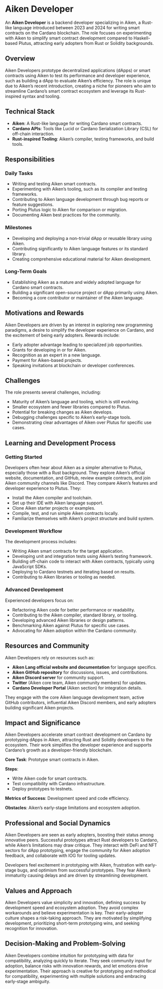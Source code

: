# Aiken Developer

An **Aiken Developer** is a backend developer specializing in Aiken, a Rust-like language introduced between 2023 and 2024 for writing smart contracts on the Cardano blockchain. The role focuses on experimenting with Aiken to simplify smart contract development compared to Haskell-based Plutus, attracting early adopters from Rust or Solidity backgrounds.

## Overview

Aiken Developers prototype decentralized applications (dApps) or smart contracts using Aiken to test its performance and developer experience, such as building a dApp to evaluate Aiken’s efficiency. The role is unique due to Aiken’s recent introduction, creating a niche for pioneers who aim to streamline Cardano’s smart contract ecosystem and leverage its Rust-inspired syntax and tooling.

## Technical Stack

- **Aiken**: A Rust-like language for writing Cardano smart contracts.
- **Cardano APIs**: Tools like Lucid or Cardano Serialization Library (CSL) for off-chain interaction.
- **Rust-inspired Tooling**: Aiken’s compiler, testing frameworks, and build tools.

## Responsibilities

### Daily Tasks

- Writing and testing Aiken smart contracts.
- Experimenting with Aiken’s tooling, such as its compiler and testing frameworks.
- Contributing to Aiken language development through bug reports or feature suggestions.
- Porting Plutus logic to Aiken for comparison or migration.
- Documenting Aiken best practices for the community.

### Milestones

- Developing and deploying a non-trivial dApp or reusable library using Aiken.
- Contributing significantly to Aiken language features or its standard library.
- Creating comprehensive educational material for Aiken development.

### Long-Term Goals

- Establishing Aiken as a mature and widely adopted language for Cardano smart contracts.
- Building a significant open-source project or dApp primarily using Aiken.
- Becoming a core contributor or maintainer of the Aiken language.

## Motivations and Rewards

Aiken Developers are driven by an interest in exploring new programming paradigms, a desire to simplify the developer experience on Cardano, and the excitement of being early adopters. Rewards include:

- Early adopter advantage leading to specialized job opportunities.
- Grants for developing in or for Aiken.
- Recognition as an expert in a new language.
- Payment for Aiken-based projects.
- Speaking invitations at blockchain or developer conferences.

## Challenges

The role presents several challenges, including:

- Maturity of Aiken’s language and tooling, which is still evolving.
- Smaller ecosystem and fewer libraries compared to Plutus.
- Potential for breaking changes as Aiken develops.
- Debugging challenges specific to Aiken’s early-stage tools.
- Demonstrating clear advantages of Aiken over Plutus for specific use cases.

## Learning and Development Process

### Getting Started

Developers often hear about Aiken as a simpler alternative to Plutus, especially those with a Rust background. They explore Aiken’s official website, documentation, and GitHub, review example contracts, and join Aiken community channels like Discord. They compare Aiken’s features and developer experience to Plutus. They:

- Install the Aiken compiler and toolchain.
- Set up their IDE with Aiken language support.
- Clone Aiken starter projects or examples.
- Compile, test, and run simple Aiken contracts locally.
- Familiarize themselves with Aiken’s project structure and build system.

### Development Workflow

The development process includes:

- Writing Aiken smart contracts for the target application.
- Developing unit and integration tests using Aiken’s testing framework.
- Building off-chain code to interact with Aiken contracts, typically using JavaScript SDKs.
- Deploying to Cardano testnets and iterating based on results.
- Contributing to Aiken libraries or tooling as needed.

### Advanced Development

Experienced developers focus on:

- Refactoring Aiken code for better performance or readability.
- Contributing to the Aiken compiler, standard library, or tooling.
- Developing advanced Aiken libraries or design patterns.
- Benchmarking Aiken against Plutus for specific use cases.
- Advocating for Aiken adoption within the Cardano community.

## Resources and Community

Aiken Developers rely on resources such as:

- **Aiken Lang official website and documentation** for language specifics.
- **Aiken GitHub repository** for discussions, issues, and contributions.
- **Aiken Discord server** for community support.
- **Twitter** (Aiken core team, Aiken community members) for updates.
- **Cardano Developer Portal** (Aiken section) for integration details.

They engage with the core Aiken language development team, active GitHub contributors, influential Aiken Discord members, and early adopters building significant Aiken projects.

## Impact and Significance

Aiken Developers accelerate smart contract development on Cardano by prototyping dApps in Aiken, attracting Rust and Solidity developers to the ecosystem. Their work simplifies the developer experience and supports Cardano’s growth as a developer-friendly blockchain.

**Core Task**: Prototype smart contracts in Aiken.

**Steps**:

- Write Aiken code for smart contracts.
- Test compatibility with Cardano infrastructure.
- Deploy prototypes to testnets.

**Metrics of Success**: Development speed and code efficiency.

**Obstacles**: Aiken’s early-stage limitations and ecosystem adoption.

## Professional and Social Dynamics

Aiken Developers are seen as early adopters, boosting their status among innovative peers. Successful prototypes attract Rust developers to Cardano, while Aiken’s limitations may draw critique. They interact with DeFi and NFT sectors for dApp prototyping, engage the community for Aiken adoption feedback, and collaborate with IOG for tooling updates.

Developers feel excitement in prototyping with Aiken, frustration with early-stage bugs, and optimism from successful prototypes. They fear Aiken’s immaturity causing delays and are driven by streamlining development.

## Values and Approach

Aiken Developers value simplicity and innovation, defining success by development speed and ecosystem adoption. They avoid complex workarounds and believe experimentation is key. Their early-adopter culture shapes a risk-taking approach. They are motivated by simplifying development, prioritizing short-term prototyping wins, and seeking recognition for innovation.

## Decision-Making and Problem-Solving

Aiken Developers combine intuition for prototyping with data for compatibility, analyzing quickly to iterate. They seek community input for adoption, balance risks with innovation rewards, and let emotions drive experimentation. Their approach is creative for prototyping and methodical for compatibility, experimenting with multiple solutions and embracing early-stage ambiguity.
